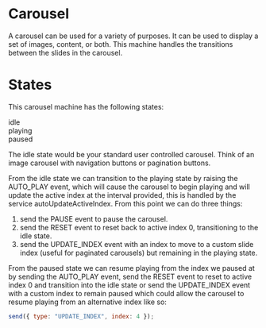 # Carousel

A carousel can be used for a variety of purposes. It can be used to display a set of images, content, or both.
This machine handles the transitions between the slides in the carousel.
# States

This carousel machine has the following states:

<State>idle</State><br/>
<State>playing</State><br/>
<State>paused</State><br/>

The <State>idle</State> state would be your standard user controlled carousel. Think of an image carousel with navigation buttons or pagination buttons.

From the <State>idle</State> state we can transition to the <State>playing</State> state by raising the <Event>AUTO_PLAY</Event> event, 
which will cause the carousel to begin <State>playing</State> and will update the active index 
at the interval provided, this is handled by the service <Service>autoUpdateActiveIndex</Service>. 
From this point we can do three things:

 1. send the <Event>PAUSE</Event> event to pause the carousel.
 2. send the <Event>RESET</Event> event to reset back to active index 0, transitioning to the <State>idle</State> state.
 3. send the <Event>UPDATE_INDEX</Event> event with an index to move to a custom slide index (useful for paginated carousels) but
 remaining in the <State>playing</State> state.

From the <State>paused</State> state we can resume <State>playing</State> from the index we paused at by sending the <Event>AUTO_PLAY</Event> event, send 
the <Event>RESET</Event> event to reset to active index 0 and transition into the <State>idle</State> state 
or send the <Event>UPDATE_INDEX</Event> event with a custom index to remain <State>paused</State> which could allow the carousel 
to resume <State>playing</State> from an alternative index like so:

```javascript
send({ type: "UPDATE_INDEX", index: 4 });
```



